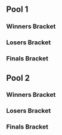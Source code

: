 {{DISPLAYTITLE:Get On My Level 2015: ''Melee'' Doubles Pools}}{{SetGame|melee}}
{{tabs static
|name1=Overview
|link1=Get On My Level/2015/Melee
|name2=Attendees
|link2=Get On My Level/2015/Melee/Attendees
|name3=Singles Pools
|link3=Get On My Level/2015/Melee/Singles Pools
|name4=Singles Bracket
|link4=Get On My Level/2015/Melee/Singles Bracket
|name5=Doubles Pools
|link5=Get On My Level/2015/Melee/Doubles Pools
|name6=Doubles Bracket
|link6=Get On My Level/2015/Melee/Doubles Bracket
|This=5
}}<br/><!-- Generated with http://tournament-nub.rhcloud.com/toliquipedia name=GOMLMeleeDubsP1_2015_5_31_10_45_13 -->
==Pool 1==
===Winners Bracket===
{{32DEDoublesWBracketA
|r1m1t1p1=Hungrybox |r1m1t1p1flag=us
|r1m1t1p2=Hax |r1m1t1p2flag=us |r1m1t1score=W
|r1m1t2p1=Bye |r1m1t2p1flag=
|r1m1t2p2=Bye |r1m1t2p2flag= |r1m1t2score=-
|r1m1win=1


|r1m2t1p1=The Engineer |r1m2t1p1flag=ca
|r1m2t1p2=Towel |r1m2t1p2flag=ca |r1m2t1score=2
|r1m2t2p1=Radiowar |r1m2t2p1flag=ca
|r1m2t2p2=Liquid |r1m2t2p2flag=ca |r1m2t2score=0
|r1m2win=1


|r1m3t1p1=Vanitas |r1m3t1p1flag=ca
|r1m3t1p2=Flood |r1m3t1p2flag=ca |r1m3t1score=2
|r1m3t2p1=BoomyX |r1m3t2p1flag=ca
|r1m3t2p2=CashMoney |r1m3t2p2flag=ca |r1m3t2score=0
|r1m3win=1


|r1m4t1p1=Hello |r1m4t1p1flag=ca
|r1m4t1p2=4Serial |r1m4t1p2flag=ca |r1m4t1score=2
|r1m4t2p1=SackofWine |r1m4t2p1flag=ca
|r1m4t2p2=WISH |r1m4t2p2flag=ca |r1m4t2score=0
|r1m4win=1


|r1m5t1p1=KJH |r1m5t1p1flag=us
|r1m5t1p2=Kalamazhu |r1m5t1p2flag=us |r1m5t1score=2
|r1m5t2p1=Kwang |r1m5t2p1flag=ca
|r1m5t2p2=JustSaiyan |r1m5t2p2flag=ca |r1m5t2score=0
|r1m5win=1


|r1m6t1p1=Toast |r1m6t1p1flag=ca
|r1m6t1p2=Milk |r1m6t1p2flag=ca |r1m6t1score=2
|r1m6t2p1=Toner |r1m6t2p1flag=ca
|r1m6t2p2=DestiKnee |r1m6t2p2flag=ca |r1m6t2score=0
|r1m6win=1


|r1m7t1p1=Coffeeblack |r1m7t1p1flag=ca
|r1m7t1p2=idea |r1m7t1p2flag=ca |r1m7t1score=2
|r1m7t2p1=ButterySmooth |r1m7t2p1flag=
|r1m7t2p2=ZocD |r1m7t2p2flag= |r1m7t2score=0
|r1m7win=1


|r1m8t1p1=Imyt |r1m8t1p1flag=us
|r1m8t1p2=Phake |r1m8t1p2flag=ca |r1m8t1score=2
|r1m8t2p1=Kevin |r1m8t2p1flag=
|r1m8t2p2=OT Eric |r1m8t2p2flag= |r1m8t2score=0
|r1m8win=1


|r1m9t1p1=RaynEX |r1m9t1p1flag=ca
|r1m9t1p2=Unknown522 |r1m9t1p2flag=ca |r1m9t1score=W
|r1m9t2p1=Bye |r1m9t2p1flag=
|r1m9t2p2=Bye |r1m9t2p2flag= |r1m9t2score=-
|r1m9win=1


|r1m10t1p1=Krisp |r1m10t1p1flag=ca
|r1m10t1p2=Mano |r1m10t1p2flag=ca |r1m10t1score=0
|r1m10t2p1=Rasclat |r1m10t2p1flag=us
|r1m10t2p2=LXIX |r1m10t2p2flag=ca |r1m10t2score=2
|r1m10win=2


|r1m11t1p1=HHH |r1m11t1p1flag=ca
|r1m11t1p2=Chester01 |r1m11t1p2flag=ca |r1m11t1score=2
|r1m11t2p1=JaW |r1m11t2p1flag=ca
|r1m11t2p2=13uck5h0t |r1m11t2p2flag=ca |r1m11t2score=0
|r1m11win=1


|r1m12t1p1=Juggleguy |r1m12t1p1flag=us
|r1m12t1p2=FendrickLamar |r1m12t1p2flag=us |r1m12t1score=2
|r1m12t2p1=DiabloMablo |r1m12t2p1flag=ca
|r1m12t2p2=Barrage |r1m12t2p2flag=ca |r1m12t2score=0
|r1m12win=1


|r1m13t1p1=DJ Nintendo |r1m13t1p1flag=us
|r1m13t1p2=The Moon |r1m13t1p2flag=us |r1m13t1score=2
|r1m13t2p1=Shrub |r1m13t2p1flag=ca
|r1m13t2p2=Hot Boyd |r1m13t2p2flag=ca |r1m13t2score=0
|r1m13win=1


|r1m14t1p1=Kong |r1m14t1p1flag=ca
|r1m14t1p2=Wakka |r1m14t1p2flag=ca |r1m14t1score=0
|r1m14t2p1=zhao_guang |r1m14t2p1flag=ca
|r1m14t2p2=Nysyarc |r1m14t2p2flag=ca |r1m14t2score=2
|r1m14win=2


|r1m15t1p1=Sauc3 |r1m15t1p1flag=ca
|r1m15t1p2=Kason |r1m15t1p2flag=ca |r1m15t1score=2
|r1m15t2p1=Taco |r1m15t2p1flag=ca
|r1m15t2p2=Cave |r1m15t2p2flag=ca |r1m15t2score=0
|r1m15win=1


|r1m16t1p1=Hex |r1m16t1p1flag=ca
|r1m16t1p2=Lahti |r1m16t1p2flag=ca |r1m16t1score=2
|r1m16t2p1=Slush |r1m16t2p1flag=ca
|r1m16t2p2=DeepDish |r1m16t2p2flag=ca |r1m16t2score=0
|r1m16win=1


|r2m1t1p1=Hungrybox |r2m1t1p1flag=us
|r2m1t1p2=Hax |r2m1t1p2flag=us |r2m1t1score=2
|r2m1t2p1=The Engineer |r2m1t2p1flag=ca
|r2m1t2p2=Towel |r2m1t2p2flag=ca |r2m1t2score=0
|r2m1win=1


|r2m2t1p1=Vanitas |r2m2t1p1flag=ca
|r2m2t1p2=Flood |r2m2t1p2flag=ca |r2m2t1score=2
|r2m2t2p1=Hello |r2m2t2p1flag=ca
|r2m2t2p2=4Serial |r2m2t2p2flag=ca |r2m2t2score=1
|r2m2win=1


|r2m3t1p1=KJH |r2m3t1p1flag=us
|r2m3t1p2=Kalamazhu |r2m3t1p2flag=us |r2m3t1score=2
|r2m3t2p1=Toast |r2m3t2p1flag=ca
|r2m3t2p2=Milk |r2m3t2p2flag=ca |r2m3t2score=0
|r2m3win=1


|r2m4t1p1=Coffeeblack |r2m4t1p1flag=ca
|r2m4t1p2=idea |r2m4t1p2flag=ca |r2m4t1score=2
|r2m4t2p1=Imyt |r2m4t2p1flag=us
|r2m4t2p2=Phake |r2m4t2p2flag=ca |r2m4t2score=0
|r2m4win=1


|r2m5t1p1=RaynEX |r2m5t1p1flag=ca
|r2m5t1p2=Unknown522 |r2m5t1p2flag=ca |r2m5t1score=2
|r2m5t2p1=Rasclat |r2m5t2p1flag=us
|r2m5t2p2=LXIX |r2m5t2p2flag=ca |r2m5t2score=0
|r2m5win=1


|r2m6t1p1=HHH |r2m6t1p1flag=ca
|r2m6t1p2=Chester01 |r2m6t1p2flag=ca |r2m6t1score=2
|r2m6t2p1=Juggleguy |r2m6t2p1flag=us
|r2m6t2p2=FendrickLamar |r2m6t2p2flag=us |r2m6t2score=1
|r2m6win=1


|r2m7t1p1=DJ Nintendo |r2m7t1p1flag=us
|r2m7t1p2=The Moon |r2m7t1p2flag=us |r2m7t1score=2
|r2m7t2p1=zhao_guang |r2m7t2p1flag=ca
|r2m7t2p2=Nysyarc |r2m7t2p2flag=ca |r2m7t2score=0
|r2m7win=1


|r2m8t1p1=Sauc3 |r2m8t1p1flag=ca
|r2m8t1p2=Kason |r2m8t1p2flag=ca |r2m8t1score=2
|r2m8t2p1=Hex |r2m8t2p1flag=ca
|r2m8t2p2=Lahti |r2m8t2p2flag=ca |r2m8t2score=0
|r2m8win=1


|r3m1t1p1=Hungrybox |r3m1t1p1flag=us
|r3m1t1p2=Hax |r3m1t1p2flag=us |r3m1t1score=2
|r3m1t2p1=Vanitas |r3m1t2p1flag=ca
|r3m1t2p2=Flood |r3m1t2p2flag=ca |r3m1t2score=0
|r3m1win=1


|r3m2t1p1=KJH |r3m2t1p1flag=us
|r3m2t1p2=Kalamazhu |r3m2t1p2flag=us |r3m2t1score=2
|r3m2t2p1=Coffeeblack |r3m2t2p1flag=ca
|r3m2t2p2=idea |r3m2t2p2flag=ca |r3m2t2score=0
|r3m2win=1


|r3m3t1p1=RaynEX |r3m3t1p1flag=ca
|r3m3t1p2=Unknown522 |r3m3t1p2flag=ca |r3m3t1score=2
|r3m3t2p1=HHH |r3m3t2p1flag=ca
|r3m3t2p2=Chester01 |r3m3t2p2flag=ca |r3m3t2score=0
|r3m3win=1


|r3m4t1p1=DJ Nintendo |r3m4t1p1flag=us
|r3m4t1p2=The Moon |r3m4t1p2flag=us |r3m4t1score=2
|r3m4t2p1=Sauc3 |r3m4t2p1flag=ca
|r3m4t2p2=Kason |r3m4t2p2flag=ca |r3m4t2score=0
|r3m4win=1


|r4m1t1p1=Hungrybox |r4m1t1p1flag=us
|r4m1t1p2=Hax |r4m1t1p2flag=us |r4m1t1score=2
|r4m1t2p1=KJH |r4m1t2p1flag=us
|r4m1t2p2=Kalamazhu |r4m1t2p2flag=us |r4m1t2score=0
|r4m1win=1


|r4m2t1p1=RaynEX |r4m2t1p1flag=ca
|r4m2t1p2=Unknown522 |r4m2t1p2flag=ca |r4m2t1score=1
|r4m2t2p1=DJ Nintendo |r4m2t2p1flag=us
|r4m2t2p2=The Moon |r4m2t2p2flag=us |r4m2t2score=2
|r4m2win=2

}}

===Losers Bracket===
{{32DEDoublesLBracketSmwA
|tourneylink=Get On My Level/2015/Melee
|tourneyname=Get On My Level 2015
|l1placement=49-64
|l2placement=33-48
|l3placement=25-32
|l4placement=17-24
|l5placement=13-16
|l6placement=9-12 

|l1m1t1p1=Bye |l1m1t1p1flag=
|l1m1t1p2=Bye |l1m1t1p2flag= |l1m1t1score=-
|l1m1t2p1=Radiowar |l1m1t2p1flag=ca
|l1m1t2p2=Liquid |l1m1t2p2flag=ca |l1m1t2score=W
|l1m1win=2


|l1m2t1p1=BoomyX |l1m2t1p1flag=ca
|l1m2t1p2=CashMoney |l1m2t1p2flag=ca |l1m2t1score=0
|l1m2t2p1=SackofWine |l1m2t2p1flag=ca
|l1m2t2p2=WISH |l1m2t2p2flag=ca |l1m2t2score=2
|l1m2win=2


|l1m3t1p1=Kwang |l1m3t1p1flag=ca
|l1m3t1p2=JustSaiyan |l1m3t1p2flag=ca |l1m3t1score=0
|l1m3t2p1=Toner |l1m3t2p1flag=ca
|l1m3t2p2=DestiKnee |l1m3t2p2flag=ca |l1m3t2score=2
|l1m3win=2


|l1m4t1p1=ButterySmooth |l1m4t1p1flag=
|l1m4t1p2=ZocD |l1m4t1p2flag= |l1m4t1score=0
|l1m4t2p1=Kevin |l1m4t2p1flag=
|l1m4t2p2=OT Eric |l1m4t2p2flag= |l1m4t2score=2
|l1m4win=2


|l1m5t1p1=Bye |l1m5t1p1flag=
|l1m5t1p2=Bye |l1m5t1p2flag= |l1m5t1score=-
|l1m5t2p1=Krisp |l1m5t2p1flag=ca
|l1m5t2p2=Mano |l1m5t2p2flag=ca |l1m5t2score=W
|l1m5win=2


|l1m6t1p1=JaW |l1m6t1p1flag=ca
|l1m6t1p2=13uck5h0t |l1m6t1p2flag=ca |l1m6t1score=0
|l1m6t2p1=DiabloMablo |l1m6t2p1flag=ca
|l1m6t2p2=Barrage |l1m6t2p2flag=ca |l1m6t2score=2
|l1m6win=2


|l1m7t1p1=Shrub |l1m7t1p1flag=ca
|l1m7t1p2=Hot Boyd |l1m7t1p2flag=ca |l1m7t1score=0
|l1m7t2p1=Kong |l1m7t2p1flag=ca
|l1m7t2p2=Wakka |l1m7t2p2flag=ca |l1m7t2score=2
|l1m7win=2


|l1m8t1p1=Taco |l1m8t1p1flag=ca
|l1m8t1p2=Cave |l1m8t1p2flag=ca |l1m8t1score=0
|l1m8t2p1=Slush |l1m8t2p1flag=ca
|l1m8t2p2=DeepDish |l1m8t2p2flag=ca |l1m8t2score=2
|l1m8win=2


|l2m1t1p1=Hex |l2m1t1p1flag=ca
|l2m1t1p2=Lahti |l2m1t1p2flag=ca |l2m1t1score=2
|l2m1t2p1=Radiowar |l2m1t2p1flag=ca
|l2m1t2p2=Liquid |l2m1t2p2flag=ca |l2m1t2score=0
|l2m1win=1


|l2m2t1p1=zhao_guang |l2m2t1p1flag=ca
|l2m2t1p2=Nysyarc |l2m2t1p2flag=ca |l2m2t1score=2
|l2m2t2p1=SackofWine |l2m2t2p1flag=ca
|l2m2t2p2=WISH |l2m2t2p2flag=ca |l2m2t2score=0
|l2m2win=1


|l2m3t1p1=Juggleguy |l2m3t1p1flag=us
|l2m3t1p2=FendrickLamar |l2m3t1p2flag=us |l2m3t1score=2
|l2m3t2p1=Toner |l2m3t2p1flag=ca
|l2m3t2p2=DestiKnee |l2m3t2p2flag=ca |l2m3t2score=0
|l2m3win=1


|l2m4t1p1=Rasclat |l2m4t1p1flag=us
|l2m4t1p2=LXIX |l2m4t1p2flag=ca |l2m4t1score=2
|l2m4t2p1=Kevin |l2m4t2p1flag=
|l2m4t2p2=OT Eric |l2m4t2p2flag= |l2m4t2score=0
|l2m4win=1


|l2m5t1p1=Imyt |l2m5t1p1flag=us
|l2m5t1p2=Phake |l2m5t1p2flag=ca |l2m5t1score=2
|l2m5t2p1=Krisp |l2m5t2p1flag=ca
|l2m5t2p2=Mano |l2m5t2p2flag=ca |l2m5t2score=0
|l2m5win=1


|l2m6t1p1=Toast |l2m6t1p1flag=ca
|l2m6t1p2=Milk |l2m6t1p2flag=ca |l2m6t1score=2
|l2m6t2p1=DiabloMablo |l2m6t2p1flag=ca
|l2m6t2p2=Barrage |l2m6t2p2flag=ca |l2m6t2score=0
|l2m6win=1


|l2m7t1p1=Hello |l2m7t1p1flag=ca
|l2m7t1p2=4Serial |l2m7t1p2flag=ca |l2m7t1score=2
|l2m7t2p1=Kong |l2m7t2p1flag=ca
|l2m7t2p2=Wakka |l2m7t2p2flag=ca |l2m7t2score=0
|l2m7win=1


|l2m8t1p1=The Engineer |l2m8t1p1flag=ca
|l2m8t1p2=Towel |l2m8t1p2flag=ca |l2m8t1score=2
|l2m8t2p1=Slush |l2m8t2p1flag=ca
|l2m8t2p2=DeepDish |l2m8t2p2flag=ca |l2m8t2score=1
|l2m8win=1


|l3m1t1p1=Hex |l3m1t1p1flag=ca
|l3m1t1p2=Lahti |l3m1t1p2flag=ca |l3m1t1score=2
|l3m1t2p1=zhao_guang |l3m1t2p1flag=ca
|l3m1t2p2=Nysyarc |l3m1t2p2flag=ca |l3m1t2score=1
|l3m1win=1


|l3m2t1p1=Juggleguy |l3m2t1p1flag=us
|l3m2t1p2=FendrickLamar |l3m2t1p2flag=us |l3m2t1score=2
|l3m2t2p1=Rasclat |l3m2t2p1flag=us
|l3m2t2p2=LXIX |l3m2t2p2flag=ca |l3m2t2score=1
|l3m2win=1


|l3m3t1p1=Imyt |l3m3t1p1flag=us
|l3m3t1p2=Phake |l3m3t1p2flag=ca |l3m3t1score=2
|l3m3t2p1=Toast |l3m3t2p1flag=ca
|l3m3t2p2=Milk |l3m3t2p2flag=ca |l3m3t2score=1
|l3m3win=1


|l3m4t1p1=Hello |l3m4t1p1flag=ca
|l3m4t1p2=4Serial |l3m4t1p2flag=ca |l3m4t1score=1
|l3m4t2p1=The Engineer |l3m4t2p1flag=ca
|l3m4t2p2=Towel |l3m4t2p2flag=ca |l3m4t2score=2
|l3m4win=2


|l4m1t1p1=Coffeeblack |l4m1t1p1flag=ca
|l4m1t1p2=idea |l4m1t1p2flag=ca |l4m1t1score=2
|l4m1t2p1=Hex |l4m1t2p1flag=ca
|l4m1t2p2=Lahti |l4m1t2p2flag=ca |l4m1t2score=1
|l4m1win=1


|l4m2t1p1=Vanitas |l4m2t1p1flag=ca
|l4m2t1p2=Flood |l4m2t1p2flag=ca |l4m2t1score=1
|l4m2t2p1=Juggleguy |l4m2t2p1flag=us
|l4m2t2p2=FendrickLamar |l4m2t2p2flag=us |l4m2t2score=2
|l4m2win=2


|l4m3t1p1=Sauc3 |l4m3t1p1flag=ca
|l4m3t1p2=Kason |l4m3t1p2flag=ca |l4m3t1score=2
|l4m3t2p1=Imyt |l4m3t2p1flag=us
|l4m3t2p2=Phake |l4m3t2p2flag=ca |l4m3t2score=0
|l4m3win=1


|l4m4t1p1=HHH |l4m4t1p1flag=ca
|l4m4t1p2=Chester01 |l4m4t1p2flag=ca |l4m4t1score=2
|l4m4t2p1=The Engineer |l4m4t2p1flag=ca
|l4m4t2p2=Towel |l4m4t2p2flag=ca |l4m4t2score=0
|l4m4win=1


|l5m1t1p1=Coffeeblack |l5m1t1p1flag=ca
|l5m1t1p2=idea |l5m1t1p2flag=ca |l5m1t1score=2
|l5m1t2p1=Juggleguy |l5m1t2p1flag=us
|l5m1t2p2=FendrickLamar |l5m1t2p2flag=us |l5m1t2score=0
|l5m1win=1


|l5m2t1p1=Sauc3 |l5m2t1p1flag=ca
|l5m2t1p2=Kason |l5m2t1p2flag=ca |l5m2t1score=0
|l5m2t2p1=HHH |l5m2t2p1flag=ca
|l5m2t2p2=Chester01 |l5m2t2p2flag=ca |l5m2t2score=2
|l5m2win=2


|l6m1t1p1=RaynEX |l6m1t1p1flag=ca
|l6m1t1p2=Unknown522 |l6m1t1p2flag=ca |l6m1t1score=2
|l6m1t2p1=Coffeeblack |l6m1t2p1flag=ca
|l6m1t2p2=idea |l6m1t2p2flag=ca |l6m1t2score=1
|l6m1win=1


|l6m2t1p1=KJH |l6m2t1p1flag=us
|l6m2t1p2=Kalamazhu |l6m2t1p2flag=us |l6m2t1score=2
|l6m2t2p1=HHH |l6m2t2p1flag=ca
|l6m2t2p2=Chester01 |l6m2t2p2flag=ca |l6m2t2score=1
|l6m2win=1

}}

===Finals Bracket===
{{DEFinalDoublesBracket
<!-- FROM WINNERS -->
|r1m1t1p1=Hungrybox |r1m1t1p1flag=us
|r1m1t1p2=Hax |r1m1t1p2flag=us |r1m1t1score=2
|r1m1t2p1=DJ Nintendo |r1m1t2p1flag=us
|r1m1t2p2=The Moon |r1m1t2p2flag=us |r1m1t2score=0
|r1m1win=1
|r1m1date=
|r1m1finished=
|r1m1details={{BracketMatchDetails
|vod=
|preview=
|lrthread=
|interview=
|recap=
|comment=
|live=
}}
<!-- FROM LOSERS -->
|l1m1t1p1=RaynEX |l1m1t1p1flag=ca
|l1m1t1p2=Unknown522 |l1m1t1p2flag=ca |l1m1t1score=2
|l1m1t2p1=KJH |l1m1t2p1flag=us
|l1m1t2p2=Kalamazhu |l1m1t2p2flag=us |l1m1t2score=0 {{advance|Get On My Level 2015/Doubles#Finals Doubles Bracket}}
|l1m1win=1
|l1m1date=
|l1m1finished=
|l1m1details={{BracketMatchDetails
|vod=
|preview=
|lrthread=
|interview=
|recap=
|comment=
|live=
}}
<!-- LOSERS FINALS -->
|r2m1t1p1=DJ Nintendo |r2m1t1p1flag=us
|r2m1t1p2=The Moon |r2m1t1p2flag=us |r2m1t1score={{advance|Get On My Level 2015/Doubles#Finals Doubles Bracket}}
|r2m1t2p1=RaynEX |r2m1t2p1flag=ca
|r2m1t2p2=Unknown522 |r2m1t2p2flag=ca |r2m1t2score={{advance|Get On My Level 2015/Doubles#Finals Doubles Bracket}}
|r2m1win=
|r2m1date=
|r2m1finished=
|r2m1details={{BracketMatchDetails
|vod=
|preview=
|lrthread=
|interview=
|recap=
|comment=
|live=
}}
<!-- GRAND FINALS -->
|r3m1t1p1=Hungrybox |r3m1t1p1flag=us
|r3m1t1p2=Hax |r3m1t1p2flag=us |r3m1t1score={{advance|Get On My Level 2015/Doubles#Finals Doubles Bracket}} |r3m2t1score=
|r3m1date=
|r3m1finished=
|r3m1details={{BracketMatchDetails
|vod=
|preview=
|lrthread=
|interview=
|recap=
|comment=
|live=
}}
}}
<!-- Generated with http://tournament-nub.rhcloud.com/toliquipedia name=GOMLMeleeDubsP2 -->
==Pool 2==
===Winners Bracket===
{{32DEDoublesWBracketA
|r1m1t1p1=Vwins |r1m1t1p1flag=ca
|r1m1t1p2=Kage |r1m1t1p2flag=ca |r1m1t1score=W
|r1m1t2p1=Bye |r1m1t2p1flag=
|r1m1t2p2=Bye |r1m1t2p2flag= |r1m1t2score=-
|r1m1win=1


|r1m2t1p1=Rappsody |r1m2t1p1flag=ca
|r1m2t1p2=InfernoJesus |r1m2t1p2flag=ca |r1m2t1score=2
|r1m2t2p1=Plum |r1m2t2p1flag=uz
|r1m2t2p2=Dope |r1m2t2p2flag=ca |r1m2t2score=1
|r1m2win=1


|r1m3t1p1=Trulliam |r1m3t1p1flag=ca
|r1m3t1p2=Nightmare |r1m3t1p2flag=ca |r1m3t1score=2
|r1m3t2p1=Falcowned |r1m3t2p1flag=us
|r1m3t2p2=Lemons |r1m3t2p2flag= |r1m3t2score=0
|r1m3win=1


|r1m4t1p1=Sedimentary Rock |r1m4t1p1flag=ca
|r1m4t1p2=Fork |r1m4t1p2flag=ca |r1m4t1score=2
|r1m4t2p1=Crash |r1m4t2p1flag=ca
|r1m4t2p2=Sweg |r1m4t2p2flag=ca |r1m4t2score=0
|r1m4win=1


|r1m5t1p1=Weon-X |r1m5t1p1flag=cl
|r1m5t1p2=IB |r1m5t1p2flag=ca |r1m5t1score=2
|r1m5t2p1=AlwaysUseAdblock |r1m5t2p1flag=ca
|r1m5t2p2=Gains |r1m5t2p2flag=ca |r1m5t2score=0
|r1m5win=1


|r1m6t1p1=Mchen |r1m6t1p1flag=ca
|r1m6t1p2=Keatsta |r1m6t1p2flag=ca |r1m6t1score=2
|r1m6t2p1=Jankz |r1m6t2p1flag=ca
|r1m6t2p2=Nintnt |r1m6t2p2flag=ca |r1m6t2score=0
|r1m6win=1


|r1m7t1p1=Toph |r1m7t1p1flag=us
|r1m7t1p2=EWC |r1m7t1p2flag=ca |r1m7t1score=2
|r1m7t2p1=Pentagramic |r1m7t2p1flag=ca
|r1m7t2p2=Kapkong |r1m7t2p2flag=ca |r1m7t2score=0
|r1m7win=1


|r1m8t1p1=Tranimal |r1m8t1p1flag=ca
|r1m8t1p2=Gabe |r1m8t1p2flag=ca |r1m8t1score=2
|r1m8t2p1=Chirka |r1m8t2p1flag=ca
|r1m8t2p2=Soft Serve |r1m8t2p2flag=ca |r1m8t2score=0
|r1m8win=1


|r1m9t1p1=MacD |r1m9t1p1flag=us
|r1m9t1p2=n0ne |r1m9t1p2flag=ni |r1m9t1score=W
|r1m9t2p1=Bye |r1m9t2p1flag=
|r1m9t2p2=Bye |r1m9t2p2flag= |r1m9t2score=-
|r1m9win=1


|r1m10t1p1=SeeRaY |r1m10t1p1flag=pt
|r1m10t1p2=Strega |r1m10t1p2flag=ca |r1m10t1score=0
|r1m10t2p1=Jell0 |r1m10t2p1flag=ca
|r1m10t2p2=Green Mario |r1m10t2p2flag=ca |r1m10t2score=2
|r1m10win=2


|r1m11t1p1=Squible |r1m11t1p1flag=us
|r1m11t1p2=Jamrun |r1m11t1p2flag=ca |r1m11t1score=2
|r1m11t2p1=Disdeyn |r1m11t2p1flag=ca
|r1m11t2p2=Manakin |r1m11t2p2flag= |r1m11t2score=0
|r1m11win=1


|r1m12t1p1=Lapopo |r1m12t1p1flag=us
|r1m12t1p2=Kyle |r1m12t1p2flag=br |r1m12t1score=2
|r1m12t2p1=Snakattak |r1m12t2p1flag=ca
|r1m12t2p2=Symptomized |r1m12t2p2flag=ca |r1m12t2score=0
|r1m12win=1


|r1m13t1p1=Duck |r1m13t1p1flag=us
|r1m13t1p2=Prince Abu |r1m13t1p2flag=us |r1m13t1score=2
|r1m13t2p1=Mosh |r1m13t2p1flag=ca
|r1m13t2p2=Shveed |r1m13t2p2flag=ca |r1m13t2score=0
|r1m13win=1


|r1m14t1p1=Poop |r1m14t1p1flag=ca
|r1m14t1p2=Zorro |r1m14t1p2flag=ca |r1m14t1score=2
|r1m14t2p1=CasualSteve |r1m14t2p1flag=
|r1m14t2p2=Bing |r1m14t2p2flag= |r1m14t2score=0
|r1m14win=1


|r1m15t1p1=KirbyKaze |r1m15t1p1flag=ca
|r1m15t1p2=Riddlebox |r1m15t1p2flag=ca |r1m15t1score=2
|r1m15t2p1=Wakening |r1m15t2p1flag=ca
|r1m15t2p2=SourKrause |r1m15t2p2flag=us |r1m15t2score=0
|r1m15win=1


|r1m16t1p1=Moky |r1m16t1p1flag=ca
|r1m16t1p2=K |r1m16t1p2flag=ca |r1m16t1score=2
|r1m16t2p1=Crimson |r1m16t2p1flag=ca
|r1m16t2p2=Polar B |r1m16t2p2flag=ca |r1m16t2score=0
|r1m16win=1


|r2m1t1p1=Vwins |r2m1t1p1flag=ca
|r2m1t1p2=Kage |r2m1t1p2flag=ca |r2m1t1score=2
|r2m1t2p1=Rappsody |r2m1t2p1flag=ca
|r2m1t2p2=InfernoJesus |r2m1t2p2flag=ca |r2m1t2score=0
|r2m1win=1


|r2m2t1p1=Trulliam |r2m2t1p1flag=ca
|r2m2t1p2=Nightmare |r2m2t1p2flag=ca |r2m2t1score=2
|r2m2t2p1=Sedimentary Rock |r2m2t2p1flag=ca
|r2m2t2p2=Fork |r2m2t2p2flag=ca |r2m2t2score=0
|r2m2win=1


|r2m3t1p1=Weon-X |r2m3t1p1flag=cl
|r2m3t1p2=IB |r2m3t1p2flag=ca |r2m3t1score=2
|r2m3t2p1=Mchen |r2m3t2p1flag=ca
|r2m3t2p2=Keatsta |r2m3t2p2flag=ca |r2m3t2score=0
|r2m3win=1


|r2m4t1p1=Toph |r2m4t1p1flag=us
|r2m4t1p2=EWC |r2m4t1p2flag=ca |r2m4t1score=2
|r2m4t2p1=Tranimal |r2m4t2p1flag=ca
|r2m4t2p2=Gabe |r2m4t2p2flag=ca |r2m4t2score=0
|r2m4win=1


|r2m5t1p1=MacD |r2m5t1p1flag=us
|r2m5t1p2=n0ne |r2m5t1p2flag=ni |r2m5t1score=2
|r2m5t2p1=Jell0 |r2m5t2p1flag=ca
|r2m5t2p2=Green Mario |r2m5t2p2flag=ca |r2m5t2score=0
|r2m5win=1


|r2m6t1p1=Squible |r2m6t1p1flag=us
|r2m6t1p2=Jamrun |r2m6t1p2flag=ca |r2m6t1score=2
|r2m6t2p1=Lapopo |r2m6t2p1flag=us
|r2m6t2p2=Kyle |r2m6t2p2flag=br |r2m6t2score=0
|r2m6win=1


|r2m7t1p1=Duck |r2m7t1p1flag=us
|r2m7t1p2=Prince Abu |r2m7t1p2flag=us |r2m7t1score=2
|r2m7t2p1=Poop |r2m7t2p1flag=ca
|r2m7t2p2=Zorro |r2m7t2p2flag=ca |r2m7t2score=0
|r2m7win=1


|r2m8t1p1=KirbyKaze |r2m8t1p1flag=ca
|r2m8t1p2=Riddlebox |r2m8t1p2flag=ca |r2m8t1score=2
|r2m8t2p1=Moky |r2m8t2p1flag=ca
|r2m8t2p2=K |r2m8t2p2flag=ca |r2m8t2score=0
|r2m8win=1


|r3m1t1p1=Vwins |r3m1t1p1flag=ca
|r3m1t1p2=Kage |r3m1t1p2flag=ca |r3m1t1score=2
|r3m1t2p1=Trulliam |r3m1t2p1flag=ca
|r3m1t2p2=Nightmare |r3m1t2p2flag=ca |r3m1t2score=0
|r3m1win=1


|r3m2t1p1=Weon-X |r3m2t1p1flag=cl
|r3m2t1p2=IB |r3m2t1p2flag=ca |r3m2t1score=2
|r3m2t2p1=Toph |r3m2t2p1flag=us
|r3m2t2p2=EWC |r3m2t2p2flag=ca |r3m2t2score=0
|r3m2win=1


|r3m3t1p1=MacD |r3m3t1p1flag=us
|r3m3t1p2=n0ne |r3m3t1p2flag=ni |r3m3t1score=2
|r3m3t2p1=Squible |r3m3t2p1flag=us
|r3m3t2p2=Jamrun |r3m3t2p2flag=ca |r3m3t2score=0
|r3m3win=1


|r3m4t1p1=Duck |r3m4t1p1flag=us
|r3m4t1p2=Prince Abu |r3m4t1p2flag=us |r3m4t1score=2
|r3m4t2p1=KirbyKaze |r3m4t2p1flag=ca
|r3m4t2p2=Riddlebox |r3m4t2p2flag=ca |r3m4t2score=1
|r3m4win=1


|r4m1t1p1=Vwins |r4m1t1p1flag=ca
|r4m1t1p2=Kage |r4m1t1p2flag=ca |r4m1t1score=2
|r4m1t2p1=Weon-X |r4m1t2p1flag=cl
|r4m1t2p2=IB |r4m1t2p2flag=ca |r4m1t2score=0
|r4m1win=1


|r4m2t1p1=MacD |r4m2t1p1flag=us
|r4m2t1p2=n0ne |r4m2t1p2flag=ni |r4m2t1score=1
|r4m2t2p1=Duck |r4m2t2p1flag=us
|r4m2t2p2=Prince Abu |r4m2t2p2flag=us |r4m2t2score=2
|r4m2win=2
}}

===Losers Bracket===
{{32DEDoublesLBracketSmwA
|tourneylink=Get On My Level/2015/Melee
|tourneyname=Get On My Level 2015
|l1placement=49-64
|l2placement=33-48
|l3placement=25-32
|l4placement=17-24
|l5placement=13-16
|l6placement=9-12 
|column-width=150

|l1m1t1p1=Bye |l1m1t1p1flag=
|l1m1t1p2=Bye |l1m1t1p2flag= |l1m1t1score=-
|l1m1t2p1=Plum |l1m1t2p1flag=uz
|l1m1t2p2=Dope |l1m1t2p2flag=ca |l1m1t2score=W
|l1m1win=2


|l1m2t1p1=Falcowned |l1m2t1p1flag=us
|l1m2t1p2=Lemons |l1m2t1p2flag= |l1m2t1score=2
|l1m2t2p1=Crash |l1m2t2p1flag=ca
|l1m2t2p2=Sweg |l1m2t2p2flag=ca |l1m2t2score=1
|l1m2win=1


|l1m3t1p1=AlwaysUseAdblock |l1m3t1p1flag=ca
|l1m3t1p2=Gains |l1m3t1p2flag=ca |l1m3t1score=1
|l1m3t2p1=Jankz |l1m3t2p1flag=ca
|l1m3t2p2=Nintnt |l1m3t2p2flag=ca |l1m3t2score=2
|l1m3win=2


|l1m4t1p1=Pentagramic |l1m4t1p1flag=ca
|l1m4t1p2=Kapkong |l1m4t1p2flag=ca |l1m4t1score=1
|l1m4t2p1=Chirka |l1m4t2p1flag=ca
|l1m4t2p2=Soft Serve |l1m4t2p2flag=ca |l1m4t2score=2
|l1m4win=2


|l1m5t1p1=Bye |l1m5t1p1flag=
|l1m5t1p2=Bye |l1m5t1p2flag= |l1m5t1score=-
|l1m5t2p1=SeeRaY |l1m5t2p1flag=pt
|l1m5t2p2=Strega |l1m5t2p2flag=ca |l1m5t2score=W
|l1m5win=2


|l1m6t1p1=Disdeyn |l1m6t1p1flag=ca
|l1m6t1p2=Manakin |l1m6t1p2flag= |l1m6t1score=0
|l1m6t2p1=Snakattak |l1m6t2p1flag=ca
|l1m6t2p2=Symptomized |l1m6t2p2flag=ca |l1m6t2score=2
|l1m6win=2


|l1m7t1p1=Mosh |l1m7t1p1flag=ca
|l1m7t1p2=Shveed |l1m7t1p2flag=ca |l1m7t1score=0
|l1m7t2p1=CasualSteve |l1m7t2p1flag=
|l1m7t2p2=Bing |l1m7t2p2flag= |l1m7t2score=2
|l1m7win=2


|l1m8t1p1=Wakening |l1m8t1p1flag=ca
|l1m8t1p2=SourKrause |l1m8t1p2flag=us |l1m8t1score=1
|l1m8t2p1=Crimson |l1m8t2p1flag=ca
|l1m8t2p2=Polar B |l1m8t2p2flag=ca |l1m8t2score=2
|l1m8win=2


|l2m1t1p1=Moky |l2m1t1p1flag=ca
|l2m1t1p2=K |l2m1t1p2flag=ca |l2m1t1score=2
|l2m1t2p1=Plum |l2m1t2p1flag=uz
|l2m1t2p2=Dope |l2m1t2p2flag=ca |l2m1t2score=0
|l2m1win=1


|l2m2t1p1=Poop |l2m2t1p1flag=ca
|l2m2t1p2=Zorro |l2m2t1p2flag=ca |l2m2t1score=2
|l2m2t2p1=Falcowned |l2m2t2p1flag=us
|l2m2t2p2=Lemons |l2m2t2p2flag= |l2m2t2score=0
|l2m2win=1


|l2m3t1p1=Lapopo |l2m3t1p1flag=us
|l2m3t1p2=Kyle |l2m3t1p2flag=br |l2m3t1score=2
|l2m3t2p1=Jankz |l2m3t2p1flag=ca
|l2m3t2p2=Nintnt |l2m3t2p2flag=ca |l2m3t2score=0
|l2m3win=1


|l2m4t1p1=Jell0 |l2m4t1p1flag=ca
|l2m4t1p2=Green Mario |l2m4t1p2flag=ca |l2m4t1score=1
|l2m4t2p1=Chirka |l2m4t2p1flag=ca
|l2m4t2p2=Soft Serve |l2m4t2p2flag=ca |l2m4t2score=2
|l2m4win=2


|l2m5t1p1=Tranimal |l2m5t1p1flag=ca
|l2m5t1p2=Gabe |l2m5t1p2flag=ca |l2m5t1score=0
|l2m5t2p1=SeeRaY |l2m5t2p1flag=pt
|l2m5t2p2=Strega |l2m5t2p2flag=ca |l2m5t2score=2
|l2m5win=2


|l2m6t1p1=Mchen |l2m6t1p1flag=ca
|l2m6t1p2=Keatsta |l2m6t1p2flag=ca |l2m6t1score=2
|l2m6t2p1=Snakattak |l2m6t2p1flag=ca
|l2m6t2p2=Symptomized |l2m6t2p2flag=ca |l2m6t2score=0
|l2m6win=1


|l2m7t1p1=Sedimentary Rock |l2m7t1p1flag=ca
|l2m7t1p2=Fork |l2m7t1p2flag=ca |l2m7t1score=2
|l2m7t2p1=CasualSteve |l2m7t2p1flag=
|l2m7t2p2=Bing |l2m7t2p2flag= |l2m7t2score=1
|l2m7win=1


|l2m8t1p1=Rappsody |l2m8t1p1flag=ca
|l2m8t1p2=InfernoJesus |l2m8t1p2flag=ca |l2m8t1score=2
|l2m8t2p1=Crimson |l2m8t2p1flag=ca
|l2m8t2p2=Polar B |l2m8t2p2flag=ca |l2m8t2score=0
|l2m8win=1


|l3m1t1p1=Moky |l3m1t1p1flag=ca
|l3m1t1p2=K |l3m1t1p2flag=ca |l3m1t1score=2
|l3m1t2p1=Poop |l3m1t2p1flag=ca
|l3m1t2p2=Zorro |l3m1t2p2flag=ca |l3m1t2score=1
|l3m1win=1


|l3m2t1p1=Lapopo |l3m2t1p1flag=us
|l3m2t1p2=Kyle |l3m2t1p2flag=br |l3m2t1score=2
|l3m2t2p1=Chirka |l3m2t2p1flag=ca
|l3m2t2p2=Soft Serve |l3m2t2p2flag=ca |l3m2t2score=0
|l3m2win=1


|l3m3t1p1=SeeRaY |l3m3t1p1flag=pt
|l3m3t1p2=Strega |l3m3t1p2flag=ca |l3m3t1score=0
|l3m3t2p1=Mchen |l3m3t2p1flag=ca
|l3m3t2p2=Keatsta |l3m3t2p2flag=ca |l3m3t2score=2
|l3m3win=2


|l3m4t1p1=Sedimentary Rock |l3m4t1p1flag=ca
|l3m4t1p2=Fork |l3m4t1p2flag=ca |l3m4t1score=2
|l3m4t2p1=Rappsody |l3m4t2p1flag=ca
|l3m4t2p2=InfernoJesus |l3m4t2p2flag=ca |l3m4t2score=0
|l3m4win=1


|l4m1t1p1=Toph |l4m1t1p1flag=us
|l4m1t1p2=EWC |l4m1t1p2flag=ca |l4m1t1score={{win}}
|l4m1t2p1=Moky |l4m1t2p1flag=ca
|l4m1t2p2=K |l4m1t2p2flag=ca |l4m1t2score=
|l4m1win=1


|l4m2t1p1=Trulliam |l4m2t1p1flag=ca
|l4m2t1p2=Nightmare |l4m2t1p2flag=ca |l4m2t1score=2
|l4m2t2p1=Lapopo |l4m2t2p1flag=us
|l4m2t2p2=Kyle |l4m2t2p2flag=br |l4m2t2score=0
|l4m2win=1


|l4m3t1p1=KirbyKaze |l4m3t1p1flag=ca
|l4m3t1p2=Riddlebox |l4m3t1p2flag=ca |l4m3t1score=2
|l4m3t2p1=Mchen |l4m3t2p1flag=ca
|l4m3t2p2=Keatsta |l4m3t2p2flag=ca |l4m3t2score=0
|l4m3win=1


|l4m4t1p1=Squible |l4m4t1p1flag=us
|l4m4t1p2=Jamrun |l4m4t1p2flag=ca |l4m4t1score=2
|l4m4t2p1=Sedimentary Rock |l4m4t2p1flag=ca
|l4m4t2p2=Fork |l4m4t2p2flag=ca |l4m4t2score=0
|l4m4win=1


|l5m1t1p1=Toph |l5m1t1p1flag=us
|l5m1t1p2=EWC |l5m1t1p2flag=ca |l5m1t1score=2
|l5m1t2p1=Trulliam |l5m1t2p1flag=ca
|l5m1t2p2=Nightmare |l5m1t2p2flag=ca |l5m1t2score=0
|l5m1win=1


|l5m2t1p1=KirbyKaze |l5m2t1p1flag=ca
|l5m2t1p2=Riddlebox |l5m2t1p2flag=ca |l5m2t1score=2
|l5m2t2p1=Squible |l5m2t2p1flag=us
|l5m2t2p2=Jamrun |l5m2t2p2flag=ca |l5m2t2score=0
|l5m2win=1


|l6m1t1p1=MacD |l6m1t1p1flag=us
|l6m1t1p2=n0ne |l6m1t1p2flag=ni |l6m1t1score=2
|l6m1t2p1=Toph |l6m1t2p1flag=us
|l6m1t2p2=EWC |l6m1t2p2flag=ca |l6m1t2score=0
|l6m1win=1


|l6m2t1p1=Weon-X |l6m2t1p1flag=cl
|l6m2t1p2=IB |l6m2t1p2flag=ca |l6m2t1score=2
|l6m2t2p1=KirbyKaze |l6m2t2p1flag=ca
|l6m2t2p2=Riddlebox |l6m2t2p2flag=ca |l6m2t2score=0
|l6m2win=1

}}
===Finals Bracket===
{{DEFinalDoublesBracket
<!-- FROM WINNERS -->
|r1m1t1p1=Vwins |r1m1t1p1flag=ca
|r1m1t1p2=Kage |r1m1t1p2flag=ca |r1m1t1score=2
|r1m1t2p1=Duck |r1m1t2p1flag=us
|r1m1t2p2=Prince Abu |r1m1t2p2flag=us |r1m1t2score=1
|r1m1win=1
|r1m1date=
|r1m1finished=
|r1m1details={{BracketMatchDetails
|vod=
|preview=
|lrthread=
|interview=
|recap=
|comment=
|live=
}}
<!-- FROM LOSERS -->
|l1m1t1p1=MacD |l1m1t1p1flag=us
|l1m1t1p2=n0ne |l1m1t1p2flag=ni |l1m1t1score=2
|l1m1t2p1=Weon-X |l1m1t2p1flag=cl
|l1m1t2p2=IB |l1m1t2p2flag=ca |l1m1t2score=1 {{advance|Get On My Level 2015/Doubles#Finals Doubles Bracket}}
|l1m1win=1
|l1m1date=
|l1m1finished=
|l1m1details={{BracketMatchDetails
|vod=
|preview=
|lrthread=
|interview=
|recap=
|comment=
|live=
}}
<!-- LOSERS FINALS -->
|r2m1t1p1=Duck |r2m1t1p1flag=us
|r2m1t1p2=Prince Abu |r2m1t1p2flag=us |r2m1t1score={{advance|Get On My Level 2015/Doubles#Finals Doubles Bracket}}
|r2m1t2p1=MacD |r2m1t2p1flag=us
|r2m1t2p2=n0ne |r2m1t2p2flag=ni |r2m1t2score={{advance|Get On My Level 2015/Doubles#Finals Doubles Bracket}}
|r2m1win=
|r2m1date=
|r2m1finished=
|r2m1details={{BracketMatchDetails
|vod=
|preview=
|lrthread=
|interview=
|recap=
|comment=
|live=
}}
<!-- GRAND FINALS -->
|r3m1t1p1=Vwins |r3m1t1p1flag=ca
|r3m1t1p2=Kage |r3m1t1p2flag=ca |r3m1t1score={{advance|Get On My Level 2015/Doubles#Finals Doubles Bracket}} |r3m2t1score=
|r3m1t2p1= |r3m1t2p1flag=
|r3m1t2p2= |r3m1t2p2flag= |r3m1t2score= |r3m2t2score=
|r3m1win=
|r3m1date=
|r3m1finished=
|r3m1details={{BracketMatchDetails
|vod=
|preview=
|lrthread=
|interview=
|recap=
|comment=
|live=
}}
}}
